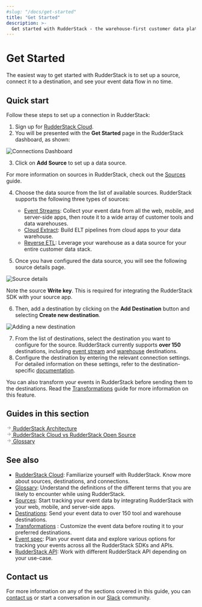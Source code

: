 ```yaml
---
#slug: "/docs/get-started"
title: "Get Started"
description: >-
  Get started with RudderStack - the warehouse-first customer data platform for developers.
---
```


# Get Started

The easiest way to get started with RudderStack is to set up a source, connect it to a destination, and see your event data flow in no time.

## Quick start

Follow these steps to set up a connection in RudderStack:

1. Sign up for [RudderStack Cloud](https://app.rudderstack.com/signup?type=freetrial).
2. You will be presented with the **Get Started** page in the RudderStack dashboard, as shown:

<img src="../assets/rs-cloud/get-started.png" alt="Connections Dashboard" />

3. Click on **Add Source** to set up a data source.

<div class="infoBlock">

For more information on sources in RudderStack, check out the <a href="https://rudderstack.com/docs/rudderstack-cloud/sources/">Sources</a> guide.
</div>

4. Choose the data source from the list of available sources. RudderStack supports the following three types of sources:

    - [Event Streams](https://rudderstack.com/docs/stream-sources/): Collect your event data from all the web, mobile, and server-side apps, then route it to a wide array of customer tools and data warehouses.
    - [Cloud Extract](https://rudderstack.com/docs/cloud-extract-sources/): Build ELT pipelines from cloud apps to your data warehouse.
    - [Reverse ETL](https://rudderstack.com/docs/reverse-etl/): Leverage your warehouse as a data source for your entire customer data stack.

5. Once you have configured the data source, you will see the following source details page.

<img src="../assets/get-started/source-details.png" alt="Source details" />

<div class="infoBlock">

Note the source <strong>Write key</strong>. This is required for integrating the RudderStack SDK with your source app.
</div>

6. Then, add a destination by clicking on the **Add Destination** button and selecting **Create new destination**.

<img src="../assets/get-started/adding-new-destination.png" alt="Adding a new destination" />

7. From the list of destinations, select the destination you want to configure for the source. RudderStack currently supports **over 150** destinations, including [event stream](https://www.rudderstack.com/docs/destinations/) and [warehouse](https://www.rudderstack.com/docs/data-warehouse-integrations/) destinations.
8. Configure the destination by entering the relevant connection settings. For detailed information on these settings, refer to the destination-specific [documentation](https://rudderstack.com/docs/destinations/).

<div class="successBlock">

You can also transform your events in RudderStack before sending them to the destinations. Read the <a href="https://rudderstack.com/docs/transformations/">Transformations</a> guide for more information on this feature.
</div>

## Guides in this section

<a class="pageRef" href="rudderstack-architecture/">
  <div class="pageRefInner">
    <span class="pageRefArrow">
      <svg
        preserveAspectRatio="xMidYMid meet"
        height="1em"
        width="1em"
        fill="none"
        xmlns="http://www.w3.org/2000/svg"
        viewBox="0 0 24 24"
        strokeWidth="2"
        strokeLinecap="round"
        strokeLinejoin="round"
        stroke="currentColor"
        class="rightRefArrow"
      >
        <g>
          <line x1="5" y1="12" x2="19" y2="12"></line>
          <polyline points="12 5 19 12 12 19"></polyline>
        </g>
      </svg>
    </span>
    <span class="mainRefText">
      RudderStack Architecture
    </span>
  </div>
</a>

<a class="pageRef" href="cloud-vs-open-source/">
  <div class="pageRefInner">
    <span class="pageRefArrow">
      <svg
        preserveAspectRatio="xMidYMid meet"
        height="1em"
        width="1em"
        fill="none"
        xmlns="http://www.w3.org/2000/svg"
        viewBox="0 0 24 24"
        strokeWidth="2"
        strokeLinecap="round"
        strokeLinejoin="round"
        stroke="currentColor"
        class="rightRefArrow"
      >
        <g>
          <line x1="5" y1="12" x2="19" y2="12"></line>
          <polyline points="12 5 19 12 12 19"></polyline>
        </g>
      </svg>
    </span>
    <span class="mainRefText">
      RudderStack Cloud vs RudderStack Open Source
    </span>
  </div>
</a>

<a class="pageRef" href="glossary/">
  <div class="pageRefInner">
    <span class="pageRefArrow">
      <svg
        preserveAspectRatio="xMidYMid meet"
        height="1em"
        width="1em"
        fill="none"
        xmlns="http://www.w3.org/2000/svg"
        viewBox="0 0 24 24"
        strokeWidth="2"
        strokeLinecap="round"
        strokeLinejoin="round"
        stroke="currentColor"
        class="rightRefArrow"
      >
        <g>
          <line x1="5" y1="12" x2="19" y2="12"></line>
          <polyline points="12 5 19 12 12 19"></polyline>
        </g>
      </svg>
    </span>
    <span class="mainRefText">
      Glossary
    </span>
  </div>
</a>

## See also

- [RudderStack Cloud](https://rudderstack.com/docs/rudderstack-cloud/): Familiarize yourself with RudderStack. Know more about sources, destinations, and connections.
- [Glossary](https://rudderstack.com/docs/get-started/glossary/): Understand the definitions of the different terms that you are likely to encounter while using RudderStack.
- [Sources](https://rudderstack.com/docs/rudderstack-cloud/sources/): Start tracking your event data by integrating RudderStack with your web, mobile, and server-side apps.
- [Destinations](https://rudderstack.com/docs/rudderstack-cloud/destinations/): Send your event data to over 150 tool and warehouse destinations.
- [Transformations](https://rudderstack.com/docs/transformations) : Customize the event data before routing it to your preferred destinations.
- [Event spec](https://www.rudderstack.com/docs/rudderstack-api/api-specification/rudderstack-spec/): Plan your event data and explore various options for tracking your events across all the RudderStack SDKs and APIs.
- [RudderStack API](https://www.rudderstack.com/docs/rudderstack-api/): Work with different RudderStack API depending on your use-case.

## Contact us

For more information on any of the sections covered in this guide, you can [contact us](mailto:%20docs@rudderstack.com) or start a conversation in our [Slack](https://rudderstack.com/join-rudderstack-slack-community) community.

